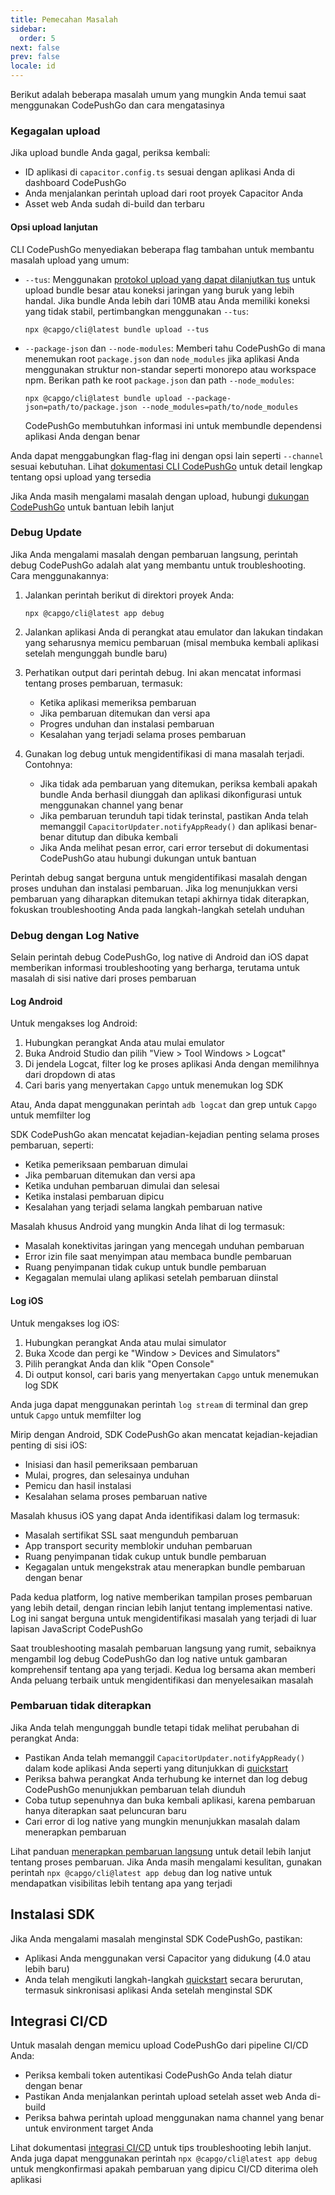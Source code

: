 ```yaml
---
title: Pemecahan Masalah
sidebar:
  order: 5
next: false
prev: false
locale: id
---
```


Berikut adalah beberapa masalah umum yang mungkin Anda temui saat menggunakan CodePushGo dan cara mengatasinya

### Kegagalan upload

Jika upload bundle Anda gagal, periksa kembali:
- ID aplikasi di `capacitor.config.ts` sesuai dengan aplikasi Anda di dashboard CodePushGo
- Anda menjalankan perintah upload dari root proyek Capacitor Anda
- Asset web Anda sudah di-build dan terbaru

#### Opsi upload lanjutan

CLI CodePushGo menyediakan beberapa flag tambahan untuk membantu masalah upload yang umum:

- `--tus`: Menggunakan [protokol upload yang dapat dilanjutkan tus](https://tus.io/) untuk upload bundle besar atau koneksi jaringan yang buruk yang lebih handal. Jika bundle Anda lebih dari 10MB atau Anda memiliki koneksi yang tidak stabil, pertimbangkan menggunakan `--tus`:
  ```shell
  npx @capgo/cli@latest bundle upload --tus
  ```

- `--package-json` dan `--node-modules`: Memberi tahu CodePushGo di mana menemukan root `package.json` dan `node_modules` jika aplikasi Anda menggunakan struktur non-standar seperti monorepo atau workspace npm. Berikan path ke root `package.json` dan path `--node_modules`:
  ```shell
  npx @capgo/cli@latest bundle upload --package-json=path/to/package.json --node_modules=path/to/node_modules
  ```
  CodePushGo membutuhkan informasi ini untuk membundle dependensi aplikasi Anda dengan benar

Anda dapat menggabungkan flag-flag ini dengan opsi lain seperti `--channel` sesuai kebutuhan. Lihat [dokumentasi CLI CodePushGo](/docs/cli/overview/) untuk detail lengkap tentang opsi upload yang tersedia

Jika Anda masih mengalami masalah dengan upload, hubungi [dukungan CodePushGo](mailto:support@capgo.app) untuk bantuan lebih lanjut

### Debug Update

Jika Anda mengalami masalah dengan pembaruan langsung, perintah debug CodePushGo adalah alat yang membantu untuk troubleshooting. Cara menggunakannya:

1. Jalankan perintah berikut di direktori proyek Anda:
   ```shell
   npx @capgo/cli@latest app debug
   ```

2. Jalankan aplikasi Anda di perangkat atau emulator dan lakukan tindakan yang seharusnya memicu pembaruan (misal membuka kembali aplikasi setelah mengunggah bundle baru)

3. Perhatikan output dari perintah debug. Ini akan mencatat informasi tentang proses pembaruan, termasuk:
   - Ketika aplikasi memeriksa pembaruan
   - Jika pembaruan ditemukan dan versi apa
   - Progres unduhan dan instalasi pembaruan
   - Kesalahan yang terjadi selama proses pembaruan

4. Gunakan log debug untuk mengidentifikasi di mana masalah terjadi. Contohnya:
   - Jika tidak ada pembaruan yang ditemukan, periksa kembali apakah bundle Anda berhasil diunggah dan aplikasi dikonfigurasi untuk menggunakan channel yang benar
   - Jika pembaruan terunduh tapi tidak terinstal, pastikan Anda telah memanggil `CapacitorUpdater.notifyAppReady()` dan aplikasi benar-benar ditutup dan dibuka kembali
   - Jika Anda melihat pesan error, cari error tersebut di dokumentasi CodePushGo atau hubungi dukungan untuk bantuan

Perintah debug sangat berguna untuk mengidentifikasi masalah dengan proses unduhan dan instalasi pembaruan. Jika log menunjukkan versi pembaruan yang diharapkan ditemukan tetapi akhirnya tidak diterapkan, fokuskan troubleshooting Anda pada langkah-langkah setelah unduhan

### Debug dengan Log Native

Selain perintah debug CodePushGo, log native di Android dan iOS dapat memberikan informasi troubleshooting yang berharga, terutama untuk masalah di sisi native dari proses pembaruan

#### Log Android

Untuk mengakses log Android:

1. Hubungkan perangkat Anda atau mulai emulator
2. Buka Android Studio dan pilih "View > Tool Windows > Logcat"
3. Di jendela Logcat, filter log ke proses aplikasi Anda dengan memilihnya dari dropdown di atas
4. Cari baris yang menyertakan `Capgo` untuk menemukan log SDK

Atau, Anda dapat menggunakan perintah `adb logcat` dan grep untuk `Capgo` untuk memfilter log

SDK CodePushGo akan mencatat kejadian-kejadian penting selama proses pembaruan, seperti:
- Ketika pemeriksaan pembaruan dimulai
- Jika pembaruan ditemukan dan versi apa
- Ketika unduhan pembaruan dimulai dan selesai
- Ketika instalasi pembaruan dipicu
- Kesalahan yang terjadi selama langkah pembaruan native

Masalah khusus Android yang mungkin Anda lihat di log termasuk:
- Masalah konektivitas jaringan yang mencegah unduhan pembaruan
- Error izin file saat menyimpan atau membaca bundle pembaruan
- Ruang penyimpanan tidak cukup untuk bundle pembaruan
- Kegagalan memulai ulang aplikasi setelah pembaruan diinstal

#### Log iOS

Untuk mengakses log iOS:

1. Hubungkan perangkat Anda atau mulai simulator
2. Buka Xcode dan pergi ke "Window > Devices and Simulators"
3. Pilih perangkat Anda dan klik "Open Console"
4. Di output konsol, cari baris yang menyertakan `Capgo` untuk menemukan log SDK

Anda juga dapat menggunakan perintah `log stream` di terminal dan grep untuk `Capgo` untuk memfilter log

Mirip dengan Android, SDK CodePushGo akan mencatat kejadian-kejadian penting di sisi iOS:
- Inisiasi dan hasil pemeriksaan pembaruan
- Mulai, progres, dan selesainya unduhan
- Pemicu dan hasil instalasi
- Kesalahan selama proses pembaruan native

Masalah khusus iOS yang dapat Anda identifikasi dalam log termasuk:
- Masalah sertifikat SSL saat mengunduh pembaruan
- App transport security memblokir unduhan pembaruan
- Ruang penyimpanan tidak cukup untuk bundle pembaruan
- Kegagalan untuk mengekstrak atau menerapkan bundle pembaruan dengan benar

Pada kedua platform, log native memberikan tampilan proses pembaruan yang lebih detail, dengan rincian lebih lanjut tentang implementasi native. Log ini sangat berguna untuk mengidentifikasi masalah yang terjadi di luar lapisan JavaScript CodePushGo

Saat troubleshooting masalah pembaruan langsung yang rumit, sebaiknya mengambil log debug CodePushGo dan log native untuk gambaran komprehensif tentang apa yang terjadi. Kedua log bersama akan memberi Anda peluang terbaik untuk mengidentifikasi dan menyelesaikan masalah

### Pembaruan tidak diterapkan

Jika Anda telah mengunggah bundle tetapi tidak melihat perubahan di perangkat Anda:
- Pastikan Anda telah memanggil `CapacitorUpdater.notifyAppReady()` dalam kode aplikasi Anda seperti yang ditunjukkan di [quickstart](/docs/getting-started/quickstart)
- Periksa bahwa perangkat Anda terhubung ke internet dan log debug CodePushGo menunjukkan pembaruan telah diunduh
- Coba tutup sepenuhnya dan buka kembali aplikasi, karena pembaruan hanya diterapkan saat peluncuran baru
- Cari error di log native yang mungkin menunjukkan masalah dalam menerapkan pembaruan

Lihat panduan [menerapkan pembaruan langsung](/docs/getting-started/deploy) untuk detail lebih lanjut tentang proses pembaruan. Jika Anda masih mengalami kesulitan, gunakan perintah `npx @capgo/cli@latest app debug` dan log native untuk mendapatkan visibilitas lebih tentang apa yang terjadi

## Instalasi SDK

Jika Anda mengalami masalah menginstal SDK CodePushGo, pastikan:
- Aplikasi Anda menggunakan versi Capacitor yang didukung (4.0 atau lebih baru)
- Anda telah mengikuti langkah-langkah [quickstart](/docs/getting-started/quickstart) secara berurutan, termasuk sinkronisasi aplikasi Anda setelah menginstal SDK

## Integrasi CI/CD

Untuk masalah dengan memicu upload CodePushGo dari pipeline CI/CD Anda:
- Periksa kembali token autentikasi CodePushGo Anda telah diatur dengan benar
- Pastikan Anda menjalankan perintah upload setelah asset web Anda di-build
- Periksa bahwa perintah upload menggunakan nama channel yang benar untuk environment target Anda

Lihat dokumentasi [integrasi CI/CD](/docs/getting-started/cicd-integration) untuk tips troubleshooting lebih lanjut. Anda juga dapat menggunakan perintah `npx @capgo/cli@latest app debug` untuk mengkonfirmasi apakah pembaruan yang dipicu CI/CD diterima oleh aplikasi
